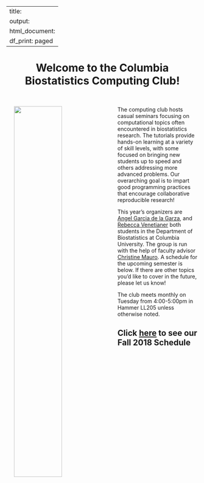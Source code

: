 
---
title:
output:
  html_document:
    df_print: paged
---

<h1 style="text-align:center"> Welcome to the Columbia Biostatistics Computing Club! </h1>

<p>&nbsp;</p>

<p>

<img src="images/columbia_biostatistics.png" style="width:50%" align="left" hspace="20"> The computing club hosts casual seminars focusing on computational topics often encountered in biostatistics research. The tutorials provide hands-on learning at a variety of skill levels, with some focused on bringing new students up to speed and others addressing more advanced problems. Our overarching goal is to impart good programming practices that encourage collaborative reproducible research!

This year's organizers are [Angel Garcia de la Garza](https://www.angelgarciadelagarza.com/), and [Rebecca Venetianer](https://rvenetianer.github.io/-rebeccavenetianer-.github.io/) both students in the Department of Biostatistics at Columbia University. The group is run with the help of faculty advisor [Christine Mauro](http://christinemauro.com/). A schedule for the upcoming semester is below. If there are other topics you'd like to cover in the future, please let us know!


The club meets monthly on Tuesday from 4:00-5:00pm in Hammer LL205 unless otherwise noted.

## Click [here](schedule.html) to see our Fall 2018 Schedule

</p>

<p>&nbsp;</p>


